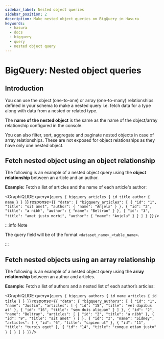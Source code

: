 ```yaml
---
sidebar_label: Nested object queries
sidebar_position: 2
description: Make nested object queries on BigQuery in Hasura
keywords:
  - hasura
  - docs
  - bigquery
  - query
  - nested object query
---
```



# BigQuery: Nested object queries

## Introduction

You can use the object (one-to-one) or array (one-to-many) relationships defined in your schema to make a nested query
i.e. fetch data for a type along with data from a nested or related type.

The **name of the nested object** is the same as the name of the object/array relationship configured in the console.

You can also filter, sort, aggregate and paginate nested objects in case of array relationships. These are not exposed
for object relationships as they have only one nested object.

## Fetch nested object using an object relationship

The following is an example of a nested object query using the **object relationship** between an article and an author.

**Example:** Fetch a list of articles and the name of each article's author:

<GraphiQLIDE
  query={`query {
  bigquery_articles {
    id
    title
    author {
      name
    }
  }
}`}
  response={`{
  "data": {
    "bigquery_articles": [
      {
        "id": "1",
        "title": "sit amet",
        "author": {
          "name": "Anjela"
        }
      },
      {
        "id": "2",
        "title": "a nibh",
        "author": {
          "name": "Beltran"
        }
      },
      {
        "id": "3",
        "title": "amet justo morbi",
        "author": {
          "name": "Anjela"
        }
      }
    ]
  }
}`}
/>

:::info Note

The query field will be of the format `<dataset_name>_<table_name>`.

:::

## Fetch nested objects using an array relationship

The following is an example of a nested object query using the **array relationship** between an author and articles.

**Example:** Fetch a list of authors and a nested list of each author’s articles:

<GraphiQLIDE
  query={`query {
  bigquery_authors {
    id
    name
    articles {
      id
      title
    }
  }
}`}
  response={`{
  "data": {
    "bigquery_authors": [
      {
        "id": "1",
        "name": "Justin",
        "articles": [
          {
            "id": "15",
            "title": "vel dapibus at"
          },
          {
            "id": "16",
            "title": "sem duis aliquam"
          }
        ]
      },
      {
        "id": "2",
        "name": "Beltran",
        "articles": [
          {
            "id": "2",
            "title": "a nibh"
          },
          {
            "id": "9",
            "title": "sit amet"
          }
        ]
      },
      {
        "id": "3",
        "name": "Sidney",
        "articles": [
          {
            "id": "6",
            "title": "sapien ut"
          },
          {
            "id": "11",
            "title": "turpis eget"
          },
          {
            "id": "14",
            "title": "congue etiam justo"
          }
        ]
      }
    ]
  }
}`}
/>
